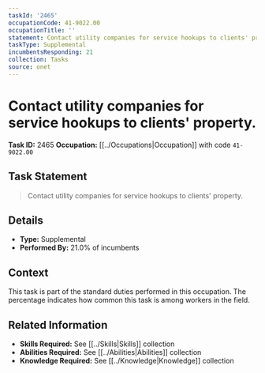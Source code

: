 ```yaml
---
taskId: '2465'
occupationCode: 41-9022.00
occupationTitle: ''
statement: Contact utility companies for service hookups to clients' property.
taskType: Supplemental
incumbentsResponding: 21
collection: Tasks
source: onet
---
```

# Contact utility companies for service hookups to clients' property.

**Task ID:** 2465
**Occupation:** [[../Occupations|Occupation]] with code `41-9022.00`

## Task Statement

> Contact utility companies for service hookups to clients' property.

## Details

- **Type:** Supplemental
- **Performed By:** 21.0% of incumbents

## Context

This task is part of the standard duties performed in this occupation. The percentage indicates how common this task is among workers in the field.

## Related Information

- **Skills Required:** See [[../Skills|Skills]] collection
- **Abilities Required:** See [[../Abilities|Abilities]] collection
- **Knowledge Required:** See [[../Knowledge|Knowledge]] collection
